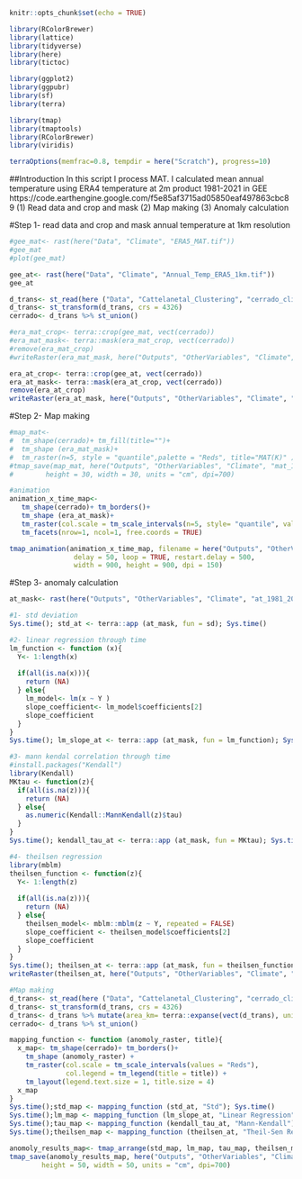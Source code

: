 ```r
knitr::opts_chunk$set(echo = TRUE)
```

```r
library(RColorBrewer)
library(lattice)
library(tidyverse)
library(here)
library(tictoc)

library(ggplot2)
library(ggpubr)
library(sf)
library(terra)

library(tmap)
library(tmaptools)
library(RColorBrewer)
library(viridis)

terraOptions(memfrac=0.8, tempdir = here("Scratch"), progress=10)
```
##Introduction
In this script I process MAT. I calculated mean annual temperature
using ERA4 temperature at 2m product 1981-2021 in GEE
https://code.earthengine.google.com/f5e85af3715ad05850eaf497863cbc89
(1) Read data and crop and mask
(2) Map making
(3) Anomaly calculation

#Step 1- read data and crop and mask annual temperature at 1km resolution
```r
#gee_mat<- rast(here("Data", "Climate", "ERA5_MAT.tif"))
#gee_mat
#plot(gee_mat)

gee_at<- rast(here("Data", "Climate", "Annual_Temp_ERA5_1km.tif"))
gee_at

d_trans<- st_read(here ("Data", "Cattelanetal_Clustering", "cerrado_climate_zones.shp"))
d_trans<- st_transform(d_trans, crs = 4326)
cerrado<- d_trans %>% st_union()

#era_mat_crop<- terra::crop(gee_mat, vect(cerrado))
#era_mat_mask<- terra::mask(era_mat_crop, vect(cerrado))
#remove(era_mat_crop)
#writeRaster(era_mat_mask, here("Outputs", "OtherVariables", "Climate", "mat_1981_2021.tif"))

era_at_crop<- terra::crop(gee_at, vect(cerrado))
era_at_mask<- terra::mask(era_at_crop, vect(cerrado))
remove(era_at_crop)
writeRaster(era_at_mask, here("Outputs", "OtherVariables", "Climate", "at_1981_2021_1km.tif"))
```

#Step 2- Map making
```r
#map_mat<-   
#  tm_shape(cerrado)+ tm_fill(title="")+
#  tm_shape (era_mat_mask)+
#  tm_raster(n=5, style = "quantile",palette = "Reds", title="MAT(K)" ) 
#tmap_save(map_mat, here("Outputs", "OtherVariables", "Climate", "mat_1981_2021.png"),
#        height = 30, width = 30, units = "cm", dpi=700)

#animation
animation_x_time_map<-
   tm_shape(cerrado)+ tm_borders()+
   tm_shape (era_at_mask)+
   tm_raster(col.scale = tm_scale_intervals(n=5, style= "quantile", values = "Reds")) +
   tm_facets(nrow=1, ncol=1, free.coords = TRUE) 

tmap_animation(animation_x_time_map, filename = here("Outputs", "OtherVariables", "Climate", "annual_temperature_1981_2021_1km.gif"),
                delay = 50, loop = TRUE, restart.delay = 500,
                width = 900, height = 900, dpi = 150)
```

#Step 3- anomaly calculation
```r
at_mask<- rast(here("Outputs", "OtherVariables", "Climate", "at_1981_2021_1km.tif"))

#1- std deviation
Sys.time(); std_at <- terra::app (at_mask, fun = sd); Sys.time()

#2- linear regression through time
lm_function <- function (x){
  Y<- 1:length(x)
  
  if(all(is.na(x))){
    return (NA)
  } else{
    lm_model<- lm(x ~ Y )
    slope_coefficient<- lm_model$coefficients[2]
    slope_coefficient
  }
}
Sys.time(); lm_slope_at <- terra::app (at_mask, fun = lm_function); Sys.time()

#3- mann kendal correlation through time
#install.packages("Kendall")
library(Kendall)
MKtau <- function(z){
  if(all(is.na(z))){
    return (NA)
  } else{
    as.numeric(Kendall::MannKendall(z)$tau)
  }
} 
Sys.time(); kendall_tau_at <- terra::app (at_mask, fun = MKtau); Sys.time()

#4- theilsen regression
library(mblm)
theilsen_function <- function(z){
  Y<- 1:length(z)
  
  if(all(is.na(z))){
    return (NA)
  } else{
    theilsen_model<- mblm::mblm(z ~ Y, repeated = FALSE)
    slope_coefficient <- theilsen_model$coefficients[2]
    slope_coefficient
  }
} 
Sys.time(); theilsen_at <- terra::app (at_mask, fun = theilsen_function); Sys.time()
writeRaster(theilsen_at, here("Outputs", "OtherVariables", "Climate", "theilsen_at_1km.tif"))

#Map making
d_trans<- st_read(here ("Data", "Cattelanetal_Clustering", "cerrado_climate_zones.shp"))
d_trans<- st_transform(d_trans, crs = 4326)
d_trans<- d_trans %>% mutate(area_km= terra::expanse(vect(d_trans), unit="km"))
cerrado<- d_trans %>% st_union()

mapping_function <- function (anomoly_raster, title){
  x_map<- tm_shape(cerrado)+ tm_borders()+
    tm_shape (anomoly_raster) + 
    tm_raster(col.scale = tm_scale_intervals(values = "Reds"),
              col.legend = tm_legend(title = title)) +
    tm_layout(legend.text.size = 1, title.size = 4) 
  x_map
}
Sys.time();std_map <- mapping_function (std_at, "Std"); Sys.time()
Sys.time();lm_map <- mapping_function (lm_slope_at, "Linear Regression"); Sys.time()
Sys.time();tau_map <- mapping_function (kendall_tau_at, "Mann-Kendall"); Sys.time()
Sys.time();theilsen_map <- mapping_function (theilsen_at, "Theil-Sen Regression"); Sys.time()

anomoly_results_map<- tmap_arrange(std_map, lm_map, tau_map, theilsen_map, ncol = 4, nrow= 1) 
tmap_save(anomoly_results_map, here("Outputs", "OtherVariables", "Climate", "anomoly_annualtemp_methods_results_1km.png"),
        height = 50, width = 50, units = "cm", dpi=700)

```